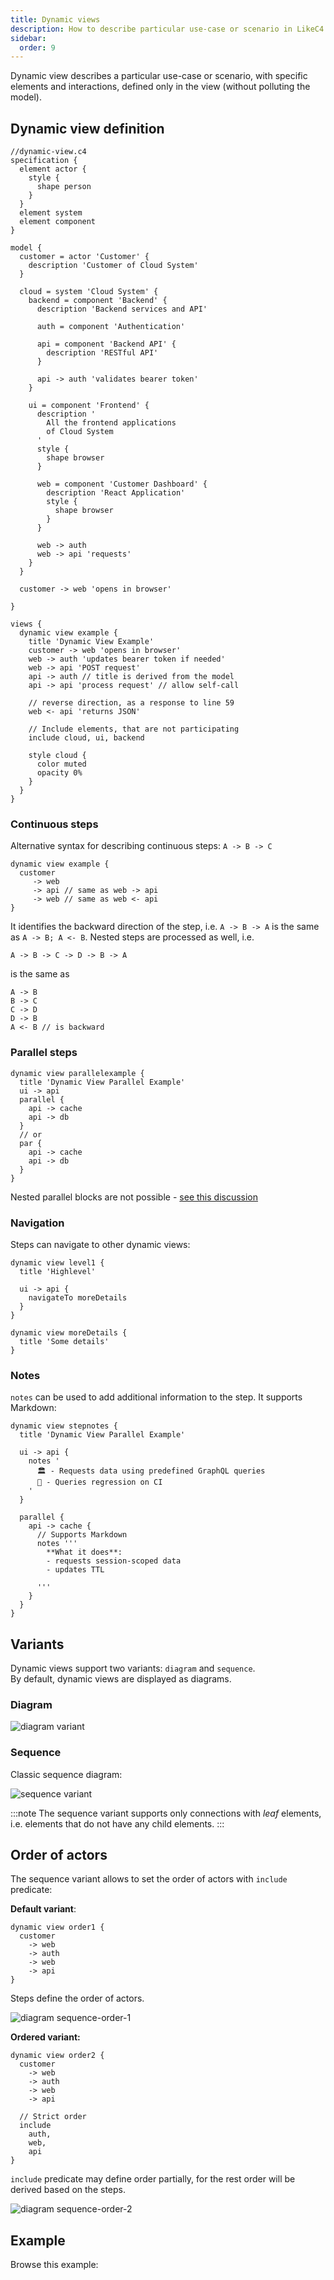 ```yaml
---
title: Dynamic views
description: How to describe particular use-case or scenario in LikeC4
sidebar: 
  order: 9
---
```




Dynamic view describes a particular use-case or scenario, with specific elements and interactions, defined only in the view (without polluting the model).

## Dynamic view definition

```likec4 showLineNumbers copy collapse={1-54}
//dynamic-view.c4
specification {
  element actor {
    style {
      shape person
    }
  }
  element system
  element component
}

model {
  customer = actor 'Customer' {
    description 'Customer of Cloud System'
  }

  cloud = system 'Cloud System' {
    backend = component 'Backend' {
      description 'Backend services and API'

      auth = component 'Authentication'

      api = component 'Backend API' {
        description 'RESTful API'
      }

      api -> auth 'validates bearer token' 
    }

    ui = component 'Frontend' {
      description '
        All the frontend applications
        of Cloud System
      '
      style {
        shape browser
      }

      web = component 'Customer Dashboard' {
        description 'React Application'
        style {
          shape browser
        }
      }

      web -> auth
      web -> api 'requests'
    }
  }

  customer -> web 'opens in browser'

}

views {
  dynamic view example {
    title 'Dynamic View Example'
    customer -> web 'opens in browser'
    web -> auth 'updates bearer token if needed'
    web -> api 'POST request'
    api -> auth // title is derived from the model
    api -> api 'process request' // allow self-call

    // reverse direction, as a response to line 59
    web <- api 'returns JSON'

    // Include elements, that are not participating
    include cloud, ui, backend

    style cloud {
      color muted
      opacity 0%
    }
  }
}
```

### Continuous steps

Alternative syntax for describing continuous steps: `A -> B -> C`

```likec4 copy
dynamic view example {
  customer
     -> web
     -> api // same as web -> api
     -> web // same as web <- api
}
```

It identifies the backward direction of the step, i.e. `A -> B -> A` is the same as `A -> B; A <- B`.
Nested steps are processed as well, i.e. 
```likec4
A -> B -> C -> D -> B -> A
```
is the same as 
```likec4
A -> B
B -> C
C -> D
D -> B
A <- B // is backward
```


### Parallel steps

```likec4 copy
dynamic view parallelexample {
  title 'Dynamic View Parallel Example'
  ui -> api
  parallel {
    api -> cache 
    api -> db
  }
  // or
  par {
    api -> cache 
    api -> db
  }
}
```

Nested parallel blocks are not possible - <a href="https://github.com/likec4/likec4/discussions/816#discussioncomment-10015146" target='_blank'>see this discussion</a>

### Navigation

Steps can navigate to other dynamic views:

```likec4 copy
dynamic view level1 {
  title 'Highlevel'

  ui -> api {
    navigateTo moreDetails
  }
}

dynamic view moreDetails {
  title 'Some details'
}
```

### Notes 

`notes` can be used to add additional information to the step. It supports Markdown:

```likec4 copy
dynamic view stepnotes {
  title 'Dynamic View Parallel Example'

  ui -> api {
    notes '
      🏛️ - Requests data using predefined GraphQL queries
      🤖 - Queries regression on CI
    '
  }

  parallel {
    api -> cache {
      // Supports Markdown
      notes '''
        **What it does**:
        - requests session-scoped data
        - updates TTL

      '''
    }
  }  
}
```

## Variants

Dynamic views support two variants: `diagram` and `sequence`.  
By default, dynamic views are displayed as diagrams.

### Diagram 

![diagram variant](../../../../assets/views/dynamic-variant-diagram.png)

### Sequence 

Classic sequence diagram:

![sequence variant](../../../../assets/views/dynamic-variant-sequence.png)

:::note
The sequence variant supports only connections with _leaf_ elements, i.e. elements that do not have any child elements.
:::

## Order of actors

The sequence variant allows to set the order of actors with `include` predicate:

**Default variant**:

```likec4 copy
dynamic view order1 {
  customer
    -> web
    -> auth
    -> web
    -> api
}
```
Steps define the order of actors.

![diagram sequence-order-1](../../../../assets/views/sequence-order-1.png)

**Ordered variant:**  

```likec4 copy {9-12}
dynamic view order2 {
  customer  
    -> web
    -> auth
    -> web
    -> api

  // Strict order
  include
    auth,
    web,
    api
}
```

`include` predicate may define order partially, for the rest order will be derived based on the steps.

![diagram sequence-order-2](../../../../assets/views/sequence-order-2.png)

## Example

Browse this example:

<DynamicLikeC4View viewId="index" variant="sequence"/>

<br/>
<CardGrid>
  <LinkCard
    title="Try it online"
    description="Open this example in LikeC4 playground"
    href="https://playground.likec4.dev/w/dynamic/"
    target="_blank"
  />
</CardGrid>
